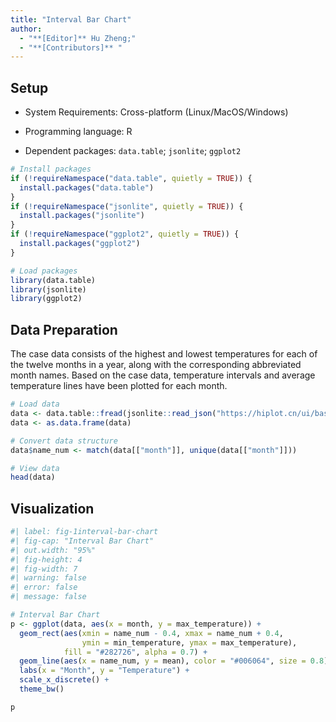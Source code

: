 ```yaml
---
title: "Interval Bar Chart"
author:
  - "**[Editor]** Hu Zheng;"
  - "**[Contributors]** "
---
```


## Setup

-   System Requirements: Cross-platform (Linux/MacOS/Windows)

-   Programming language: R

-   Dependent packages: `data.table`; `jsonlite`; `ggplot2`

```r
# Install packages
if (!requireNamespace("data.table", quietly = TRUE)) {
  install.packages("data.table")
}
if (!requireNamespace("jsonlite", quietly = TRUE)) {
  install.packages("jsonlite")
}
if (!requireNamespace("ggplot2", quietly = TRUE)) {
  install.packages("ggplot2")
}

# Load packages
library(data.table)
library(jsonlite)
library(ggplot2)
```

## Data Preparation

The case data consists of the highest and lowest temperatures for each of the twelve months in a year, along with the corresponding abbreviated month names. Based on the case data, temperature intervals and average temperature lines have been plotted for each month.

```r
# Load data
data <- data.table::fread(jsonlite::read_json("https://hiplot.cn/ui/basic/interval-bar-chart/data.json")$exampleData$textarea[[1]])
data <- as.data.frame(data)

# Convert data structure
data$name_num <- match(data[["month"]], unique(data[["month"]]))

# View data
head(data)
```

## Visualization

```r
#| label: fig-1interval-bar-chart
#| fig-cap: "Interval Bar Chart"
#| out.width: "95%"
#| fig-height: 4
#| fig-width: 7
#| warning: false
#| error: false
#| message: false

# Interval Bar Chart
p <- ggplot(data, aes(x = month, y = max_temperature)) +
  geom_rect(aes(xmin = name_num - 0.4, xmax = name_num + 0.4,
                ymin = min_temperature, ymax = max_temperature), 
            fill = "#282726", alpha = 0.7) +
  geom_line(aes(x = name_num, y = mean), color = "#006064", size = 0.8) +
  labs(x = "Month", y = "Temperature") +
  scale_x_discrete() +
  theme_bw()

p
```



